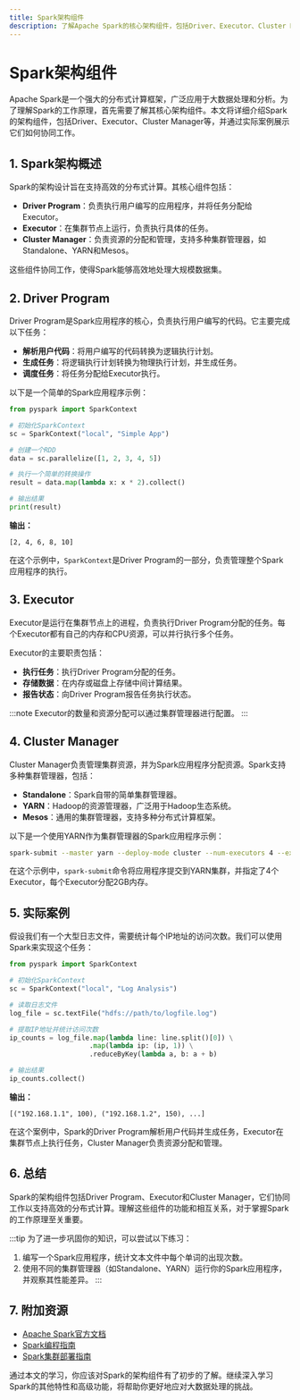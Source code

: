 ```yaml
---
title: Spark架构组件
description: 了解Apache Spark的核心架构组件，包括Driver、Executor、Cluster Manager等，以及它们如何协同工作以支持分布式计算。
---
```


# Spark架构组件

Apache Spark是一个强大的分布式计算框架，广泛应用于大数据处理和分析。为了理解Spark的工作原理，首先需要了解其核心架构组件。本文将详细介绍Spark的架构组件，包括Driver、Executor、Cluster Manager等，并通过实际案例展示它们如何协同工作。

## 1. Spark架构概述

Spark的架构设计旨在支持高效的分布式计算。其核心组件包括：

- **Driver Program**：负责执行用户编写的应用程序，并将任务分配给Executor。
- **Executor**：在集群节点上运行，负责执行具体的任务。
- **Cluster Manager**：负责资源的分配和管理，支持多种集群管理器，如Standalone、YARN和Mesos。

这些组件协同工作，使得Spark能够高效地处理大规模数据集。

## 2. Driver Program

Driver Program是Spark应用程序的核心，负责执行用户编写的代码。它主要完成以下任务：

- **解析用户代码**：将用户编写的代码转换为逻辑执行计划。
- **生成任务**：将逻辑执行计划转换为物理执行计划，并生成任务。
- **调度任务**：将任务分配给Executor执行。

以下是一个简单的Spark应用程序示例：

```python
from pyspark import SparkContext

# 初始化SparkContext
sc = SparkContext("local", "Simple App")

# 创建一个RDD
data = sc.parallelize([1, 2, 3, 4, 5])

# 执行一个简单的转换操作
result = data.map(lambda x: x * 2).collect()

# 输出结果
print(result)
```

**输出：**
```
[2, 4, 6, 8, 10]
```

在这个示例中，`SparkContext`是Driver Program的一部分，负责管理整个Spark应用程序的执行。

## 3. Executor

Executor是运行在集群节点上的进程，负责执行Driver Program分配的任务。每个Executor都有自己的内存和CPU资源，可以并行执行多个任务。

Executor的主要职责包括：

- **执行任务**：执行Driver Program分配的任务。
- **存储数据**：在内存或磁盘上存储中间计算结果。
- **报告状态**：向Driver Program报告任务执行状态。

:::note
Executor的数量和资源分配可以通过集群管理器进行配置。
:::

## 4. Cluster Manager

Cluster Manager负责管理集群资源，并为Spark应用程序分配资源。Spark支持多种集群管理器，包括：

- **Standalone**：Spark自带的简单集群管理器。
- **YARN**：Hadoop的资源管理器，广泛用于Hadoop生态系统。
- **Mesos**：通用的集群管理器，支持多种分布式计算框架。

以下是一个使用YARN作为集群管理器的Spark应用程序示例：

```bash
spark-submit --master yarn --deploy-mode cluster --num-executors 4 --executor-memory 2G my_spark_app.py
```

在这个示例中，`spark-submit`命令将应用程序提交到YARN集群，并指定了4个Executor，每个Executor分配2GB内存。

## 5. 实际案例

假设我们有一个大型日志文件，需要统计每个IP地址的访问次数。我们可以使用Spark来实现这个任务：

```python
from pyspark import SparkContext

# 初始化SparkContext
sc = SparkContext("local", "Log Analysis")

# 读取日志文件
log_file = sc.textFile("hdfs://path/to/logfile.log")

# 提取IP地址并统计访问次数
ip_counts = log_file.map(lambda line: line.split()[0]) \
                    .map(lambda ip: (ip, 1)) \
                    .reduceByKey(lambda a, b: a + b)

# 输出结果
ip_counts.collect()
```

**输出：**
```
[("192.168.1.1", 100), ("192.168.1.2", 150), ...]
```

在这个案例中，Spark的Driver Program解析用户代码并生成任务，Executor在集群节点上执行任务，Cluster Manager负责资源分配和管理。

## 6. 总结

Spark的架构组件包括Driver Program、Executor和Cluster Manager，它们协同工作以支持高效的分布式计算。理解这些组件的功能和相互关系，对于掌握Spark的工作原理至关重要。

:::tip
为了进一步巩固你的知识，可以尝试以下练习：
1. 编写一个Spark应用程序，统计文本文件中每个单词的出现次数。
2. 使用不同的集群管理器（如Standalone、YARN）运行你的Spark应用程序，并观察其性能差异。
:::

## 7. 附加资源

- [Apache Spark官方文档](https://spark.apache.org/docs/latest/)
- [Spark编程指南](https://spark.apache.org/docs/latest/rdd-programming-guide.html)
- [Spark集群部署指南](https://spark.apache.org/docs/latest/cluster-overview.html)

通过本文的学习，你应该对Spark的架构组件有了初步的了解。继续深入学习Spark的其他特性和高级功能，将帮助你更好地应对大数据处理的挑战。